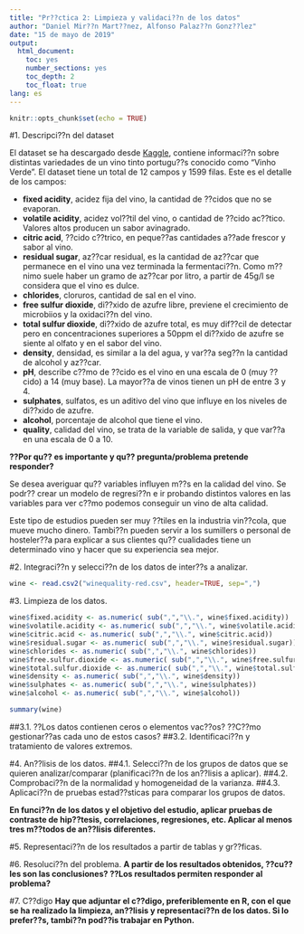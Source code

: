 ```yaml
---
title: "Pr??ctica 2: Limpieza y validaci??n de los datos"
author: "Daniel Mir??n Mart??nez, Alfonso Palaz??n Gonz??lez"
date: "15 de mayo de 2019"
output: 
  html_document:
    toc: yes
    number_sections: yes
    toc_depth: 2
    toc_float: true 
lang: es
---
```


```r
knitr::opts_chunk$set(echo = TRUE)
```

#1. Descripci??n del dataset

El dataset se ha descargado desde [Kaggle](https://www.kaggle.com/uciml/red-wine-quality-cortez-et-al-2009), contiene informaci??n sobre distintas variedades de un vino tinto portugu??s conocido como "Vinho Verde". El dataset tiene un total de 12 campos y 1599 filas. Este es el detalle de los campos:

* **fixed acidity**, acidez fija del vino, la cantidad de ??cidos que no se evaporan.
* **volatile acidity**, acidez vol??til del vino, o cantidad de ??cido ac??tico. Valores altos producen un sabor avinagrado.
* **citric acid**, ??cido c??trico, en peque??as cantidades a??ade frescor y sabor al vino.
* **residual sugar**, az??car residual, es la cantidad de az??car que permanece en el vino una vez terminada la fermentaci??n. Como m??nimo suele haber un gramo de az??car por litro, a partir de 45g/l se considera que el vino es dulce.
* **chlorides**, cloruros, cantidad de sal en el vino.
* **free sulfur dioxide**, di??xido de azufre libre, previene el crecimiento de microbiios y la oxidaci??n del vino.
* **total sulfur dioxide**, di??xido de azufre total, es muy dif??cil de detectar pero en concentraciones superiores a 50ppm el di??xido de azufre se siente al olfato y en el sabor del vino.
* **density**, densidad, es similar a la del agua, y var??a seg??n la cantidad de alcohol y az??car.
* **pH**, describe c??mo de ??cido es el vino en una escala de 0 (muy ??cido) a 14 (muy base). La mayor??a de vinos tienen un pH de entre 3 y 4.
* **sulphates**, sulfatos, es un aditivo del vino que influye en los niveles de di??xido de azufre.
* **alcohol**, porcentaje de alcohol que tiene el vino.
* **quality**, calidad del vino, se trata de la variable de salida, y que var??a en una escala de 0 a 10.

**??Por qu?? es importante y qu?? pregunta/problema pretende responder?**

Se desea averiguar qu?? variables influyen m??s en la calidad del vino. Se podr?? crear un modelo de regresi??n e ir probando distintos valores en las variables para ver c??mo podemos conseguir un vino de alta calidad.

Este tipo de estudios pueden ser muy ??tiles en la industria vin??cola, que mueve mucho dinero. Tambi??n pueden servir a los sumillers o personal de hosteler??a para explicar a sus clientes qu?? cualidades tiene un determinado vino y hacer que su experiencia sea mejor.

#2. Integraci??n y selecci??n de los datos de inter??s a analizar. 

```r
wine <- read.csv2("winequality-red.csv", header=TRUE, sep=",")
```



#3. Limpieza de los datos.


```r
wine$fixed.acidity <- as.numeric( sub(",","\\.", wine$fixed.acidity))
wine$volatile.acidity <- as.numeric( sub(",","\\.", wine$volatile.acidity))
wine$citric.acid <- as.numeric( sub(",","\\.", wine$citric.acid))
wine$residual.sugar <- as.numeric( sub(",","\\.", wine$residual.sugar))
wine$chlorides <- as.numeric( sub(",","\\.", wine$chlorides))
wine$free.sulfur.dioxide <- as.numeric( sub(",","\\.", wine$free.sulfur.dioxide))
wine$total.sulfur.dioxide <- as.numeric( sub(",","\\.", wine$total.sulfur.dioxide))
wine$density <- as.numeric( sub(",","\\.", wine$density))
wine$sulphates <- as.numeric( sub(",","\\.", wine$sulphates))
wine$alcohol <- as.numeric( sub(",","\\.", wine$alcohol))

summary(wine)
```

##3.1. ??Los datos contienen ceros o elementos vac??os? ??C??mo gestionar??as cada uno de estos casos?
##3.2. Identificaci??n y tratamiento de valores extremos.

#4. An??lisis de los datos.
##4.1. Selecci??n de los grupos de datos que se quieren analizar/comparar (planificaci??n de los an??lisis a aplicar).
##4.2. Comprobaci??n de la normalidad y homogeneidad de la varianza.
##4.3. Aplicaci??n de pruebas estad??sticas para comparar los grupos de datos. 

**En funci??n de los datos y el objetivo del estudio, aplicar pruebas de contraste de hip??tesis, correlaciones, regresiones, etc. Aplicar al menos tres m??todos de an??lisis diferentes.**

#5. Representaci??n de los resultados a partir de tablas y gr??ficas.

#6. Resoluci??n del problema.
**A partir de los resultados obtenidos, ??cu??les son las conclusiones? ??Los resultados permiten responder al problema?**

#7. C??digo
**Hay que adjuntar el c??digo, preferiblemente en R, con el que se ha realizado la limpieza, an??lisis y representaci??n de los datos. Si lo prefer??s, tambi??n pod??is trabajar en Python.**
